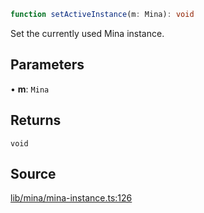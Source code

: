 ```ts
function setActiveInstance(m: Mina): void
```

Set the currently used Mina instance.

## Parameters

• **m**: `Mina`

## Returns

`void`

## Source

[lib/mina/mina-instance.ts:126](https://github.com/o1-labs/o1js/blob/3b1b22555bd0099419efc0703dfdb8b2eb7c3e6f/src/lib/mina/mina-instance.ts#L126)
